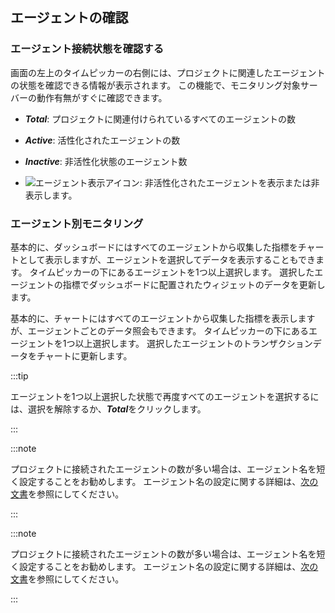 ## エージェントの確認

### エージェント接続状態を確認する

<InDoc pages="dashboard,multi-instance-monitoring,rac-monitoring">

<ImgLang img='apm-dashboard-check-agent.png' desc='エージェント接続状態' />

</InDoc>

<InDoc pages="dashboard-transactionmap">

<ImgLang img='txmap-select-agent.png' desc='エージェント選択' />

</InDoc>

画面の左上のタイムピッカーの右側には、プロジェクトに関連したエージェントの状態を確認できる情報が表示されます。 この機能で、モニタリング対象サーバーの動作有無がすぐに確認できます。

- ***Total***: プロジェクトに関連付けられているすべてのエージェントの数

- ***Active***: 活性化されたエージェントの数

- ***Inactive***: 非活性化状態のエージェント数

- ![エージェント表示アイコン](/img/ic-inactive.svg): 非活性化されたエージェントを表示または非表示します。

### エージェント別モニタリング

<InDoc pages="dashboard,multi-instance-monitoring,rac-monitoring">

<ImgLang img='apm-dashboard-select-agent.png' desc='エージェントの選択' />

</InDoc>

<InDoc pages="dashboard,multi-instance-monitoring,rac-monitoring">

基本的に、ダッシュボードにはすべてのエージェントから収集した指標をチャートとして表示しますが、エージェントを選択してデータを表示することもできます。 タイムピッカーの下にあるエージェントを1つ以上選択します。 選択したエージェントの指標でダッシュボードに配置されたウィジェットのデータを更新します。

</InDoc>

<InDoc pages="dashboard-transactionmap">

基本的に、チャートにはすべてのエージェントから収集した指標を表示しますが、エージェントごとのデータ照会もできます。 タイムピッカーの下にあるエージェントを1つ以上選択します。 選択したエージェントのトランザクションデータをチャートに更新します。

</InDoc>

:::tip

エージェントを1つ以上選択した状態で再度すべてのエージェントを選択するには、選択を解除するか、***Total***をクリックします。

:::

<InDoc product="java,python,php,nodejs,dotnet,golang">

:::note

プロジェクトに接続されたエージェントの数が多い場合は、エージェント名を短く設定することをお勧めします。 エージェント名の設定に関する詳細は、[次の文書](agent-name)を参照にしてください。

:::

</InDoc>

<InDoc product="postgresql,mysql,redis,mongodb,oracle-pro,oracle,db2,sapase">

:::note

プロジェクトに接続されたエージェントの数が多い場合は、エージェント名を短く設定することをお勧めします。 エージェント名の設定に関する詳細は、[次の文書](agent-dbx-settings#naming)を参照にしてください。

:::

</InDoc>
